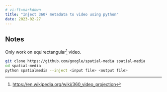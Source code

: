 ```yaml
---
# vi:ft=markdown
title: "Inject 360º metadata to video using python"
date: 2023-02-27
---
```


## Notes

Only work on equirectangular[^projection] video.

```bash
git clone https://github.com/google/spatial-media spatial-media
cd spatial-media
python spatialmedia --inject <input file> <output file>
```


[^projection]: https://en.wikipedia.org/wiki/360_video_projection